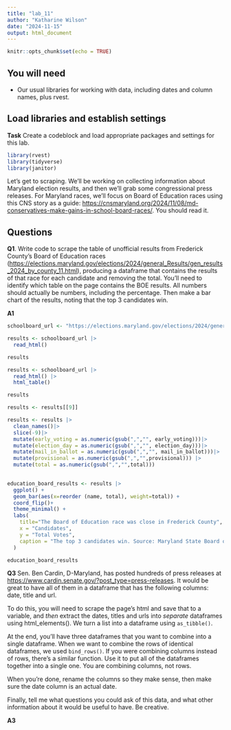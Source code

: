 ```yaml
---
title: "lab_11"
author: "Katharine Wilson"
date: "2024-11-15"
output: html_document
---
```


```r
knitr::opts_chunk$set(echo = TRUE)
```

## You will need

-   Our usual libraries for working with data, including dates and column names, plus rvest.

## Load libraries and establish settings

**Task** Create a codeblock and load appropriate packages and settings for this lab.

```r
library(rvest)
library(tidyverse)
library(janitor)
```

Let's get to scraping. We'll be working on collecting information about Maryland election results, and then we'll grab some congressional press releases. For Maryland races, we'll focus on Board of Education races using this CNS story as a guide: <https://cnsmaryland.org/2024/11/08/md-conservatives-make-gains-in-school-board-races/>. You should read it.

## Questions

**Q1**. Write code to scrape the table of unofficial results from Frederick County's Board of Education races (<https://elections.maryland.gov/elections/2024/general_Results/gen_results_2024_by_county_11.html>), producing a dataframe that contains the results of that race for each candidate and removing the total. You'll need to identify which table on the page contains the BOE results. All numbers should actually be numbers, including the percentage. Then make a bar chart of the results, noting that the top 3 candidates win.

**A1**

```r
schoolboard_url <- "https://elections.maryland.gov/elections/2024/general_Results/gen_results_2024_by_county_11.html"
```

```r
results <- schoolboard_url |>
  read_html()

results
```

```r
results <- schoolboard_url |>
  read_html() |>
  html_table()

results

results <- results[[9]]
```

```r
results <- results |>
  clean_names()|>
  slice(-9)|>
  mutate(early_voting = as.numeric(gsub(",","", early_voting)))|>
  mutate(election_day = as.numeric(gsub(",","", election_day)))|>
  mutate(mail_in_ballot = as.numeric(gsub(",","", mail_in_ballot)))|>
  mutate(provisional = as.numeric(gsub(",","",provisional))) |>
  mutate(total = as.numeric(gsub(",","",total)))
  
```

```r
education_board_results <- results |>
  ggplot() +
  geom_bar(aes(x=reorder (name, total), weight=total)) +
  coord_flip()+
  theme_minimal() +
  labs(
    title="The Board of Education race was close in Frederick County",
    x = "Candidates",
    y = "Total Votes",
    caption = "The top 3 candidates win. Source: Maryland State Board of Elections"
  )

education_board_results
```


**Q3** Sen. Ben Cardin, D-Maryland, has posted hundreds of press releases at <https://www.cardin.senate.gov/?post_type=press-releases>. It would be great to have all of them in a dataframe that has the following columns: date, title and url.

To do this, you will need to scrape the page's html and save that to a variable, and *then* extract the dates, titles and urls into *separate* dataframes using html_elements(). We turn a list into a dataframe using `as_tibble()`.

At the end, you'll have three dataframes that you want to combine into a single dataframe. When we want to combine the rows of identical dataframes, we used `bind_rows()`. If you were combining columns instead of rows, there's a similar function. Use it to put all of the dataframes together into a single one. You are combining columns, not rows.

When you're done, rename the columns so they make sense, then make sure the date column is an actual date.

Finally, tell me what questions you could ask of this data, and what other information about it would be useful to have. Be creative.

**A3**

```r

```
